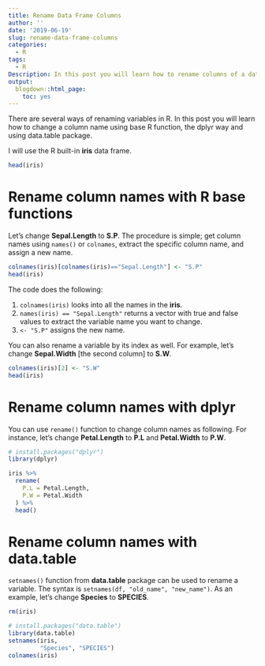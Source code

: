 ```yaml
---
title: Rename Data Frame Columns
author: ''
date: '2019-06-19'
slug: rename-data-frame-columns
categories:
  - R
tags:
  - R
Description: In this post you will learn how to rename columns of a data frame in R.
output:
  blogdown::html_page: 
    toc: yes
---
```


There are several ways of renaming variables in R. In this post you will learn how to change a column name using base R function, the dplyr way and using data.table package.

I will use the R built-in **iris** data frame.

```r
head(iris)
```

# Rename column names with R base functions

Let's change **Sepal.Length** to **S.P**. The procedure is simple; get column names using `names()` or `colnames`, extract the specific column name, and assign a new name.

```r
colnames(iris)[colnames(iris)=="Sepal.Length"] <- "S.P"
head(iris)
```

The code does the following:

1. `colnames(iris)` looks into all the names in the **iris**.
2. `names(iris) == "Sepal.Length"` returns a vector with true and false values to extract the variable name you want to change.
3. `<- "S.P"` assigns the new name.

You can also rename a variable by its index as well. For example, let's change **Sepal.Width** [the second column] to **S.W**.

```r
colnames(iris)[2] <- "S.W"
head(iris)
```

# Rename column names with dplyr

You can use `rename()` function to change column names as following. For instance, let's change **Petal.Length** to **P.L** and **Petal.Width** to **P.W**.

```r
# install.packages("dplyr")
library(dplyr)

iris %>%
  rename(
    P.L = Petal.Length,
    P.W = Petal.Width
  ) %>%
  head()
```

# Rename column names with data.table

`setnames()` function from **data.table** package can be used to rename a variable. The syntax is `setnames(df, "old_name", "new_name")`. As an example, let's change **Species** to **SPECIES**.

```r
rm(iris)
```


```r
# install.packages("data.table")
library(data.table)
setnames(iris,
         "Species", "SPECIES")
colnames(iris)
```


